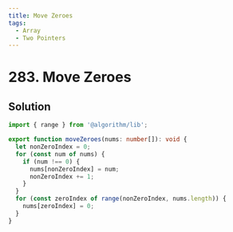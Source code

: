 ```yaml
---
title: Move Zeroes
tags:
  - Array
  - Two Pointers
---
```


# 283. Move Zeroes

<Badges>
  <LevelBadge level="easy" />
  <TopicBadge name="Array" slug="array" />
  <TopicBadge name="Two Pointers" slug="two-pointers" />
</Badges>

## Solution

```typescript filename="solution.ts" copy
import { range } from '@algorithm/lib';

export function moveZeroes(nums: number[]): void {
  let nonZeroIndex = 0;
  for (const num of nums) {
    if (num !== 0) {
      nums[nonZeroIndex] = num;
      nonZeroIndex += 1;
    }
  }
  for (const zeroIndex of range(nonZeroIndex, nums.length)) {
    nums[zeroIndex] = 0;
  }
}
```

<ProblemLink
  codingSite="leetcode"
  href="https://leetcode.com/problems/move-zeroes"
  title="Move Zeroes"
/>
